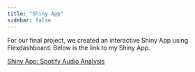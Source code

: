 ```yaml
---
title: "Shiny App"
sidebar: false
---
```


For our final project, we created an interactive Shiny App using Flexdashboard. Below is the link to my Shiny App.

[Shiny App: Spotify Audio Analysis](https://abbyhahs.shinyapps.io/Spotify_Audio_Analysis/)


